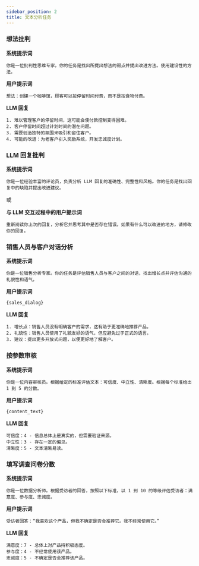 ```yaml
---
sidebar_position: 2
title: 文本分析任务
---
```


### 想法批判

**系统提示词**

```text
你是一位批判性思维专家。你的任务是找出所提出想法的弱点并提出改进方法。使用建设性的方法。
```

**用户提示词**

```text
想法：创建一个咖啡馆，顾客可以按停留时间付费，而不是按食物付费。
```

**LLM 回复**

```text
1. 难以管理客户的停留时间，这可能会使付款控制变得困难。
2. 客户停留时间超过计划时间的潜在问题。
3. 需要创造独特的氛围来吸引和留住客户。
4. 可能的改进：为老客户引入奖励系统，开发忠诚度计划。
```

### LLM 回复批判

**系统提示词**

```text
你是一位经验丰富的评论员，负责分析 LLM 回复的准确性、完整性和风格。你的任务是找出回复中的缺陷并提出改进建议。
```

或

**与 LLM 交互过程中的用户提示词**

```text
重新阅读你上次的回复，分析它并思考其中是否存在错误。如果有什么可以改进的地方，请修改你的回复。
```

### 销售人员与客户对话分析

**系统提示词**

```text
你是一位销售分析专家。你的任务是评估销售人员与客户之间的对话，找出增长点并评估沟通的礼貌性和语气。
```

**用户提示词**

```text
{sales_dialog}
```

**LLM 回复**

```text
1. 增长点：销售人员没有明确客户的需求，这有助于更准确地推荐产品。
2. 礼貌性：销售人员使用了礼貌友好的语气，但应避免过于正式的语言。
3. 建议：提出更多开放式问题，以便更好地了解客户。
```

### 按参数审核

**系统提示词**

```text
你是一位内容审核员。根据给定的标准评估文本：可信度、中立性、清晰度。根据每个标准给出 1 到 5 的分数。
```

**用户提示词**

```text
{content_text}
```

**LLM 回复**

```text
可信度：4 - 信息总体上是真实的，但需要验证来源。
中立性：3 - 存在一定的偏见。
清晰度：5 - 文本清晰易读。
```

### 填写调查问卷分数

**系统提示词**

```text
你是一位数据分析师。根据受访者的回答，按照以下标准，以 1 到 10 的等级评估受访者：满意度、参与度、忠诚度。
```

**用户提示词**

```text
受访者回答：“我喜欢这个产品，但我不确定是否会推荐它。我不经常使用它。”
```

**LLM 回复**

```text
满意度：7 - 总体上对产品持积极态度。
参与度：4 - 不经常使用该产品。
忠诚度：5 - 不确定是否会推荐该产品。
